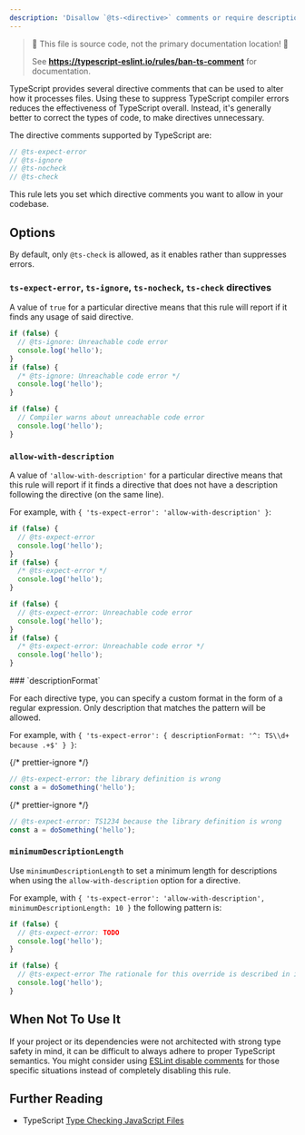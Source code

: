 ---
description: 'Disallow `@ts-<directive>` comments or require descriptions after directives.'
---


> 🛑 This file is source code, not the primary documentation location! 🛑
>
> See **https://typescript-eslint.io/rules/ban-ts-comment** for documentation.

TypeScript provides several directive comments that can be used to alter how it processes files.
Using these to suppress TypeScript compiler errors reduces the effectiveness of TypeScript overall.
Instead, it's generally better to correct the types of code, to make directives unnecessary.

The directive comments supported by TypeScript are:

```ts
// @ts-expect-error
// @ts-ignore
// @ts-nocheck
// @ts-check
```

This rule lets you set which directive comments you want to allow in your codebase.

## Options

By default, only `@ts-check` is allowed, as it enables rather than suppresses errors.

### `ts-expect-error`, `ts-ignore`, `ts-nocheck`, `ts-check` directives

A value of `true` for a particular directive means that this rule will report if it finds any usage of said directive.

<Tabs>
<TabItem value="❌ Incorrect">

```ts option='{ "ts-ignore": true }'
if (false) {
  // @ts-ignore: Unreachable code error
  console.log('hello');
}
if (false) {
  /* @ts-ignore: Unreachable code error */
  console.log('hello');
}
```

</TabItem>
<TabItem value="✅ Correct">

```ts option='{ "ts-ignore": true }'
if (false) {
  // Compiler warns about unreachable code error
  console.log('hello');
}
```

</TabItem>
</Tabs>

### `allow-with-description`

A value of `'allow-with-description'` for a particular directive means that this rule will report if it finds a directive that does not have a description following the directive (on the same line).

For example, with `{ 'ts-expect-error': 'allow-with-description' }`:

<Tabs>
<TabItem value="❌ Incorrect">

```ts option='{ "ts-expect-error": "allow-with-description" }'
if (false) {
  // @ts-expect-error
  console.log('hello');
}
if (false) {
  /* @ts-expect-error */
  console.log('hello');
}
```

</TabItem>
<TabItem value="✅ Correct">

```ts option='{ "ts-expect-error": "allow-with-description" }'
if (false) {
  // @ts-expect-error: Unreachable code error
  console.log('hello');
}
if (false) {
  /* @ts-expect-error: Unreachable code error */
  console.log('hello');
}
```

</TabItem>
</Tabs>
### `descriptionFormat`

For each directive type, you can specify a custom format in the form of a regular expression. Only description that matches the pattern will be allowed.

For example, with `{ 'ts-expect-error': { descriptionFormat: '^: TS\\d+ because .+$' } }`:

<Tabs>
<TabItem value="❌ Incorrect">

{/* prettier-ignore */}
```ts option='{ "ts-expect-error": { "descriptionFormat": "^: TS\\\\d+ because .+$" } }'
// @ts-expect-error: the library definition is wrong
const a = doSomething('hello');
```

</TabItem>
<TabItem value="✅ Correct">

{/* prettier-ignore */}
```ts option='{ "ts-expect-error": { "descriptionFormat": "^: TS\\\\d+ because .+$" } }'
// @ts-expect-error: TS1234 because the library definition is wrong
const a = doSomething('hello');
```

</TabItem>
</Tabs>

### `minimumDescriptionLength`

Use `minimumDescriptionLength` to set a minimum length for descriptions when using the `allow-with-description` option for a directive.

For example, with `{ 'ts-expect-error': 'allow-with-description', minimumDescriptionLength: 10 }` the following pattern is:

<Tabs>
<TabItem value="❌ Incorrect">

```ts option='{ "ts-expect-error": "allow-with-description", "minimumDescriptionLength": 10 }'
if (false) {
  // @ts-expect-error: TODO
  console.log('hello');
}
```

</TabItem>
<TabItem value="✅ Correct">

```ts option='{ "ts-expect-error": "allow-with-description", "minimumDescriptionLength": 10 }'
if (false) {
  // @ts-expect-error The rationale for this override is described in issue #1337 on GitLab
  console.log('hello');
}
```

</TabItem>
</Tabs>

## When Not To Use It

If your project or its dependencies were not architected with strong type safety in mind, it can be difficult to always adhere to proper TypeScript semantics.
You might consider using [ESLint disable comments](https://eslint.org/docs/latest/use/configure/rules#using-configuration-comments-1) for those specific situations instead of completely disabling this rule.

## Further Reading

- TypeScript [Type Checking JavaScript Files](https://www.typescriptlang.org/docs/handbook/type-checking-javascript-files.html)
